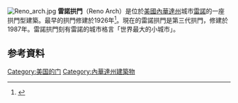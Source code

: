 [[File:Reno_arch.jpg|thumb]]
'''雷諾拱門'''（Reno Arch）是位於[[美國|美國]][[內華達州|內華達州]]城市[[雷諾_(內華達州)|雷諾]]的一座拱門型建築。最早的拱門修建於1926年<ref name=renohistorical>{{cite web |url=http://www.renohistorical.org/items/show/106 |author=Cindy Ainsworth |title=Reno Historic Arch |publisher=Special Collections, [[University_of_Nevada_Reno|University of Nevada Reno]] |accessdate=May 14, 2015 |archive-date=2015-11-07 |archive-url=https://web.archive.org/web/20151107070557/http://renohistorical.org/items/show/106 |dead-url=no }}</ref>。現在的雷諾拱門是第三代拱門，修建於1987年。雷諾拱門刻有雷諾的城市格言「世界最大的小城市」。
== 参考資料 ==
{{Reflist|2}}

[[Category:美国的门|Category:美国的门]]
[[Category:內華達州建築物|Category:內華達州建築物]]